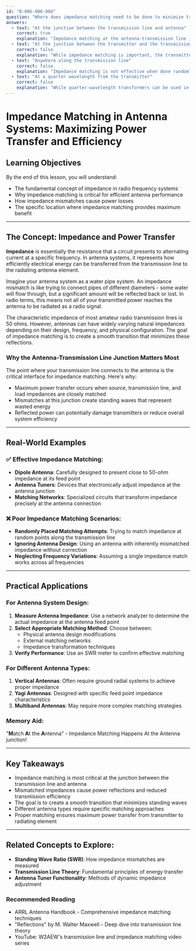 ```yaml
---
id: "B-006-006-008"
question: "Where does impedance matching need to be done to minimize transmission line losses in an antenna system?"
answers:
  - text: "At the junction between the transmission line and antenna"
    correct: true
    explanation: "Impedance matching at the antenna-transmission line junction ensures maximum power transfer and minimizes reflection losses. When the antenna's impedance closely matches the transmission line's characteristic impedance, standing waves are reduced, allowing more transmitted energy to be radiated efficiently instead of being reflected back towards the transmitter."
  - text: "At the junction between the transmitter and the transmission line"
    correct: false
    explanation: "While impedance matching is important, the transmitter output is typically designed with a standard 50-ohm impedance. The critical impedance mismatch occurs at the antenna end of the transmission line, where the antenna's natural impedance can vary significantly from the line's characteristic impedance."
  - text: "Anywhere along the transmission line"
    correct: false
    explanation: "Impedance matching is not effective when done randomly along the transmission line. Reflection losses are primarily determined by the match at the antenna interface, where the transmission line connects to the radiating element. Random matching points do not resolve the fundamental impedance mismatch."
  - text: "At a quarter wavelength from the transmitter"
    correct: false
    explanation: "While quarter-wavelength transformers can be used in some impedance matching scenarios, this is not a universal solution for minimizing transmission line losses. The critical matching point remains at the antenna-transmission line junction, regardless of distance from the transmitter."
---
```


# Impedance Matching in Antenna Systems: Maximizing Power Transfer and Efficiency

## Learning Objectives
By the end of this lesson, you will understand:
- The fundamental concept of impedance in radio frequency systems
- Why impedance matching is critical for efficient antenna performance
- How impedance mismatches cause power losses
- The specific location where impedance matching provides maximum benefit

---

## The Concept: Impedance and Power Transfer

**Impedance** is essentially the resistance that a circuit presents to alternating current at a specific frequency. In antenna systems, it represents how efficiently electrical energy can be transferred from the transmission line to the radiating antenna element.

Imagine your antenna system as a water pipe system. An impedance mismatch is like trying to connect pipes of different diameters - some water will flow through, but a significant amount will be reflected back or lost. In radio terms, this means not all of your transmitted power reaches the antenna to be radiated as a radio signal.

The characteristic impedance of most amateur radio transmission lines is 50 ohms. However, antennas can have widely varying natural impedances depending on their design, frequency, and physical configuration. The goal of impedance matching is to create a smooth transition that minimizes these reflections.

### Why the Antenna-Transmission Line Junction Matters Most

The point where your transmission line connects to the antenna is the critical interface for impedance matching. Here's why:
- Maximum power transfer occurs when source, transmission line, and load impedances are closely matched
- Mismatches at this junction create standing waves that represent wasted energy
- Reflected power can potentially damage transmitters or reduce overall system efficiency

---

## Real-World Examples

### ✅ Effective Impedance Matching:
- **Dipole Antenna**: Carefully designed to present close to 50-ohm impedance at its feed point
- **Antenna Tuners**: Devices that electronically adjust impedance at the antenna junction
- **Matching Networks**: Specialized circuits that transform impedance precisely at the antenna connection

### ❌ Poor Impedance Matching Scenarios:
- **Randomly Placed Matching Attempts**: Trying to match impedance at random points along the transmission line
- **Ignoring Antenna Design**: Using an antenna with inherently mismatched impedance without correction
- **Neglecting Frequency Variations**: Assuming a single impedance match works across all frequencies

---

## Practical Applications

### For Antenna System Design:
1. **Measure Antenna Impedance**: Use a network analyzer to determine the actual impedance at the antenna feed point
2. **Select Appropriate Matching Method**: Choose between:
   - Physical antenna design modifications
   - External matching networks
   - Impedance transformation techniques
3. **Verify Performance**: Use an SWR meter to confirm effective matching

### For Different Antenna Types:
1. **Vertical Antennas**: Often require ground radial systems to achieve proper impedance
2. **Yagi Antennas**: Designed with specific feed point impedance characteristics
3. **Multiband Antennas**: May require more complex matching strategies

### Memory Aid:
"**M**atch **A**t the **A**ntenna" - Impedance Matching Happens At the Antenna junction!

---

## Key Takeaways

- Impedance matching is most critical at the junction between the transmission line and antenna
- Mismatched impedances cause power reflections and reduced transmission efficiency
- The goal is to create a smooth transition that minimizes standing waves
- Different antenna types require specific matching approaches
- Proper matching ensures maximum power transfer from transmitter to radiating element

---

## Related Concepts to Explore:
- **Standing Wave Ratio (SWR)**: How impedance mismatches are measured
- **Transmission Line Theory**: Fundamental principles of energy transfer
- **Antenna Tuner Functionality**: Methods of dynamic impedance adjustment

### Recommended Reading
- ARRL Antenna Handbook - Comprehensive impedance matching techniques
- "Reflections" by M. Walter Maxwell - Deep dive into transmission line theory
- YouTube: W2AEW's transmission line and impedance matching video series